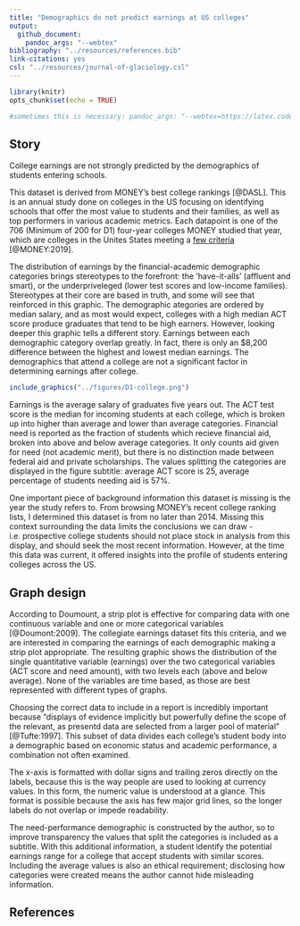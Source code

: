 ```yaml
---
title: "Demographics do not predict earnings at US colleges"
output: 
  github_document: 
    pandoc_args: "--webtex"
bibliography: "../resources/references.bib"
link-citations: yes
csl: "../resources/journal-of-glaciology.csl"
---
```


```r
library(knitr)
opts_chunk$set(echo = TRUE)

#sometimes this is necessary: pandoc_args: "--webtex=https://latex.codecogs.com/png.latex?"
```

## Story

College earnings are not strongly predicted by the demographics of students entering schools.

This dataset is derived from MONEY's best college rankings [@DASL]. This is an annual study done on colleges in the US focusing on identifying schools that offer the most value to students and their families, as well as top performers in various academic metrics. Each datapoint is one of the 706 (Minimum of 200 for D1) four-year colleges MONEY studied that year, which are colleges in the Unites States meeting a [few criteria](https://money.com/how-money-ranks-best-colleges-2019/) [@MONEY:2019]. 

The distribution of earnings by the financial-academic demographic categories brings stereotypes to the forefront: the 'have-it-alls' (affluent and smart), or the underpriveleged (lower test scores and low-income families). Stereotypes at their core are based in truth, and some will see that reinforced in this graphic. The demographic ategories are ordered by median salary, and as most would expect, colleges with a high median ACT score produce graduates that tend to be high earners. However, looking deeper this graphic tells a different story. Earnings between each demographic category overlap greatly. In fact, there is only an $8,200 difference between the highest and lowest median earnings. The demographics that attend a college are not a significant factor in determining earnings after college.


```r
include_graphics("../figures/D1-college.png")    
```

Earnings is the average salary of graduates five years out. The ACT test score is the median for incoming students at each college, which is broken up into higher than average and lower than average categories. Financial need is reported as the fraction of students which recieve financial aid, broken into above and below average categories. It only counts aid given for need (not academic merit), but there is no distinction made between federal aid and private scholarships. The values splitting the categories are displayed in the figure subtitle: average ACT score is 25, average percentage of students needing aid is 57%.

One important piece of background information this dataset is missing is the year the study refers to. From browsing MONEY's recent college ranking lists, I determined this dataset is from no later than 2014. Missing this context surrounding the data limits the conclusions we can draw - i.e. prospective college students should not place stock in analysis from this display, and should seek the most recent information. However, at the time this data was current, it offered insights into the profile of students entering colleges across the US.

## Graph design

According to Doumount, a strip plot is effective for comparing data with one continuous variable and one or more categorical variables [@Doumont:2009]. The collegiate earnings dataset fits this criteria, and we are interested in comparing the earnings of each demographic making a strip plot appropriate. The resulting graphic shows the distribution of the single quantitative variable (earnings) over the two categorical variables (ACT score and need amount), with two levels each (above and below average). None of the variables are time based, as those are best represented with different types of graphs.

Choosing the correct data to include in a report is incredibly important because "displays of evidence implicitly but powerfully define the scope of the relevant, as presentd data are selected from a larger pool of material" [@Tufte:1997]. This subset of data divides each college's student body into a demographic based on economic status and academic performance, a combination not often examined.

The x-axis is formatted with dollar signs and trailing zeros directly on the labels, because this is the way people are used to looking at currency values. In this form, the numeric value is understood at a glance. This format is possible because the axis has few major grid lines, so the longer labels do not overlap or impede readability.

The need-performance demographic is constructed by the author, so to improve transparency the values that split the categories is included as a subtitle. With this additional information, a student identify the potential earnings range for a college that accept students with similar scores. Including the average values is also an ethical requirement; disclosing how categories were created means the author cannot hide misleading information.


## References
